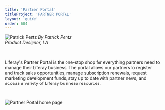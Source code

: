 ```yaml
---
title: 'Partner Portal'
titleProject: 'PARTNER PORTAL'
layout: 'guide'
order: 604
---
```



<Grid templateColumns="40px 1fr" autoRows="auto" gap="1rem">
	<Grid.Item>
		<img
			class="designerImg"
			src="/images/lexicon/headshots/pentz-patrick.jpg"
			alt="Patrick Pentz"
		/>
	</Grid.Item>
	<Grid.Item>
		<i class="designerInfo">By Patrick Pentz<br />
        Product Designer, LA<br /><br /><br />
		</i>
	</Grid.Item>
</Grid>


Liferay's Partner Portal is the one-stop shop for everything partners need to manage their Liferay business. The portal allows our partners to register and track sales opportunities, manage subscription renewals, request marketing development funds, stay up to date with partner news, and access a variety of Liferay business resources.

<br/>

![Partner Portal home page](/images/lexicon/examples/partnerPortal.jpg)
